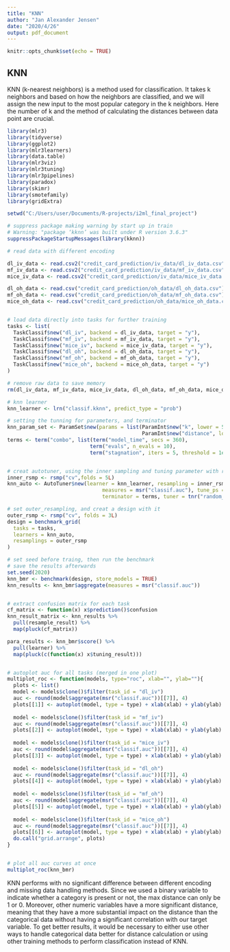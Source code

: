 ```yaml
---
title: "KNN"
author: "Jan Alexander Jensen"
date: "2020/4/26"
output: pdf_document
---
```


```r
knitr::opts_chunk$set(echo = TRUE)
```

## KNN

KNN (k-nearest neighbors) is a method used for classification. It takes k neighbors and based on how the neighbors are classified, and we will assign the new input to the most popular category in the k neighbors. Here the number of k and the method of calculating the distances between data point are crucial.

```r

library(mlr3)
library(tidyverse)
library(ggplot2)
library(mlr3learners)
library(data.table)
library(mlr3viz)
library(mlr3tuning)
library(mlr3pipelines)
library(paradox)
library(skimr)
library(smotefamily)
library(gridExtra)

setwd("C:/Users/user/Documents/R-projects/i2ml_final_project")

# suppress package making warning by start up in train 
# Warning: "package ‘kknn’ was built under R version 3.6.3"
suppressPackageStartupMessages(library(kknn))

# read data with different encoding

dl_iv_data <- read.csv2("credit_card_prediction/iv_data/dl_iv_data.csv") %>% mutate(y = as.factor(y))
mf_iv_data <- read.csv2("credit_card_prediction/iv_data/mf_iv_data.csv") %>% mutate(y = as.factor(y))
mice_iv_data <- read.csv2("credit_card_prediction/iv_data/mice_iv_data.csv") %>% mutate(y = as.factor(y))

dl_oh_data <- read.csv("credit_card_prediction/oh_data/dl_oh_data.csv") %>% mutate(y = as.factor(y))
mf_oh_data <- read.csv("credit_card_prediction/oh_data/mf_oh_data.csv") %>% mutate(y = as.factor(y))
mice_oh_data <- read.csv("credit_card_prediction/oh_data/mice_oh_data.csv") %>% mutate(y = as.factor(y))


# load data directly into tasks for further training
tasks <- list(
  TaskClassif$new("dl_iv", backend = dl_iv_data, target = "y"),
  TaskClassif$new("mf_iv", backend = mf_iv_data, target = "y"),
  TaskClassif$new("mice_iv", backend = mice_iv_data, target = "y"),
  TaskClassif$new("dl_oh", backend = dl_oh_data, target = "y"),
  TaskClassif$new("mf_oh", backend = mf_oh_data, target = "y"),
  TaskClassif$new("mice_oh", backend = mice_oh_data, target = "y")
)

# remove raw data to save memory
rm(dl_iv_data, mf_iv_data, mice_iv_data, dl_oh_data, mf_oh_data, mice_oh_data)

# knn learner
knn_learner <- lrn("classif.kknn", predict_type = "prob")

# setting the tunning for parameters, and terminator
knn_param_set <- ParamSet$new(params = list(ParamInt$new("k", lower = 5, upper = 40),
                                            ParamInt$new("distance", lower = 1, upper = 2)))
terms <- term("combo", list(term("model_time", secs = 360),
                           term("evals", n_evals = 10),
                           term("stagnation", iters = 5, threshold = 1e-4)))


# creat autotuner, using the inner sampling and tuning parameter with random search
inner_rsmp <- rsmp("cv",folds = 5L)
knn_auto <- AutoTuner$new(learner = knn_learner, resampling = inner_rsmp, 
                               measures = msr("classif.auc"), tune_ps = knn_param_set,
                               terminator = terms, tuner = tnr("random_search"))

# set outer_resampling, and creat a design with it
outer_rsmp <- rsmp("cv", folds = 3L)
design = benchmark_grid(
  tasks = tasks,
  learners = knn_auto,
  resamplings = outer_rsmp
)

# set seed before traing, then run the benchmark
# save the results afterwards
set.seed(2020)
knn_bmr <- benchmark(design, store_models = TRUE)
knn_results <- knn_bmr$aggregate(measures = msr("classif.auc"))


# extract confusion matrix for each task
cf_matrix <- function(x) x$prediction()$confusion
knn_result_matrix <- knn_results %>%
  pull(resample_result) %>%
  map(pluck(cf_matrix))

para_results <- knn_bmr$score() %>% 
  pull(learner) %>% 
  map(pluck(c(function(x) x$tuning_result)))


# autoplot auc for all tasks (merged in one plot)
multiplot_roc <- function(models, type="roc", xlab="", ylab=""){
  plots <- list()
  model <- models$clone()$filter(task_id = "dl_iv")
  auc <- round(model$aggregate(msr("classif.auc"))[[7]], 4)
  plots[[1]] <- autoplot(model, type = type) + xlab(xlab) + ylab(ylab) + ggtitle(paste("dl_iv:", auc))
  
  model <- models$clone()$filter(task_id = "mf_iv")
  auc <- round(model$aggregate(msr("classif.auc"))[[7]], 4)
  plots[[2]] <- autoplot(model, type = type) + xlab(xlab) + ylab(ylab) + ggtitle(paste("mf_iv:", auc))
  
  model <- models$clone()$filter(task_id = "mice_iv")
  auc <- round(model$aggregate(msr("classif.auc"))[[7]], 4)
  plots[[3]] <- autoplot(model, type = type) + xlab(xlab) + ylab(ylab) + ggtitle(paste("mice_iv:", auc))
  
  model <- models$clone()$filter(task_id = "dl_oh")
  auc <- round(model$aggregate(msr("classif.auc"))[[7]], 4)
  plots[[4]] <- autoplot(model, type = type) + xlab(xlab) + ylab(ylab) + ggtitle(paste("dl_oh:", auc))
  
  model <- models$clone()$filter(task_id = "mf_oh")
  auc <- round(model$aggregate(msr("classif.auc"))[[7]], 4)
  plots[[5]] <- autoplot(model, type = type) + xlab(xlab) + ylab(ylab) + ggtitle(paste("mf_oh:", auc))
  
  model <- models$clone()$filter(task_id = "mice_oh")
  auc <- round(model$aggregate(msr("classif.auc"))[[7]], 4)
  plots[[6]] <- autoplot(model, type = type) + xlab(xlab) + ylab(ylab) + ggtitle(paste("mice_oh", auc))
  do.call("grid.arrange", plots)
}


# plot all auc curves at once
multiplot_roc(knn_bmr)

```

KNN performs with no significant difference between different encoding and missing data handling methods. Since we used a binary variable to indicate whether a category is present or not, the max distance can only be 1 or 0. Moreover, other numeric variables have a more significant distance, meaning that they have a more substantial impact on the distance than the categorical data without having a significant correlation with our target variable. To get better results, it would be necessary to either use other ways to handle categorical data better for distance calculation or using other training methods to perform classification instead of KNN.

